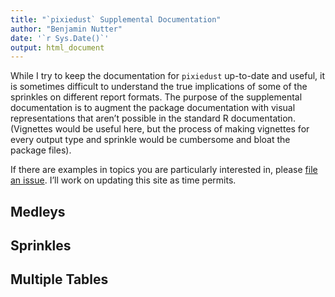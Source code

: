 ```yaml
---
title: "`pixiedust` Supplemental Documentation"
author: "Benjamin Nutter"
date: '`r Sys.Date()`'
output: html_document
---
```


While I try to keep the documentation for `pixiedust` up-to-date and useful, it is sometimes difficult to understand the true implications of some of the sprinkles on different report formats.  The purpose of the supplemental documentation is to augment the package documentation with visual representations that aren't possible in the standard R documentation.  (Vignettes would be useful here, but the process of making vignettes for every output type and sprinkle would be cumbersome and bloat the package files).

If there are examples in topics you are particularly interested in, please [file an issue](https://github.com/nutterb/pixiedust/issues).  I'll work on updating this site as time permits.

## Medleys

## Sprinkles

## Multiple Tables